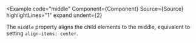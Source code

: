 
<Example
  code="middle"
  Component={Component}
  Source={Source}
  highlightLines="1"
  expand
  undent={2}
>
  The `middle` property aligns the child elements to the middle, equivalent
  to setting `align-items: center`.
</Example>
